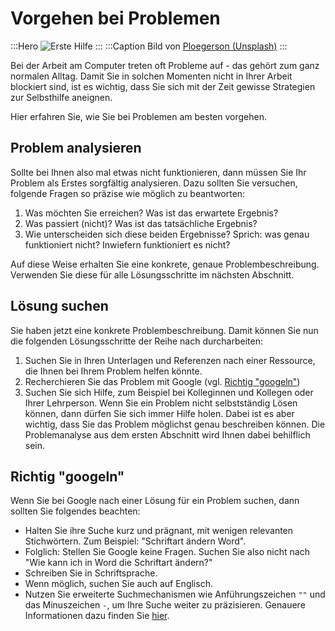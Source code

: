 # Vorgehen bei Problemen
:::Hero
![Erste Hilfe](./img/erste-hilfe.jpeg)
:::
:::Caption
Bild von <a href="https://unsplash.com/photos/orange-erste-hilfe-med-kit-j-ped4HD32Q?utm_content=creditCopyText&utm_medium=referral&utm_source=unsplash">Ploegerson (Unsplash)</a>
:::

Bei der Arbeit am Computer treten oft Probleme auf - das gehört zum ganz normalen Alltag. Damit Sie in solchen Momenten nicht in Ihrer Arbeit blockiert sind, ist es wichtig, dass Sie sich mit der Zeit gewisse Strategien zur Selbsthilfe aneignen.

Hier erfahren Sie, wie Sie bei Problemen am besten vorgehen.

## Problem analysieren
Sollte bei Ihnen also mal etwas nicht funktionieren, dann müssen Sie Ihr Problem als Erstes sorgfältig analysieren. Dazu sollten Sie versuchen, folgende Fragen so präzise wie möglich zu beantworten:

1. Was möchten Sie erreichen? Was ist das erwartete Ergebnis?
2. Was passiert (nicht)? Was ist das tatsächliche Ergebnis?
3. Wie unterscheiden sich diese beiden Ergebnisse? Sprich: was genau funktioniert nicht? Inwiefern funktioniert es nicht?

Auf diese Weise erhalten Sie eine konkrete, genaue Problembeschreibung. Verwenden Sie diese für alle Lösungsschritte im nächsten Abschnitt.

## Lösung suchen
Sie haben jetzt eine konkrete Problembeschreibung. Damit können Sie nun die folgenden Lösungsschritte der Reihe nach durcharbeiten:

1. Suchen Sie in Ihren Unterlagen und Referenzen nach einer Ressource, die Ihnen bei Ihrem Problem helfen könnte.
2. Recherchieren Sie das Problem mit Google (vgl. [Richtig "googeln"](#richtig-googeln))
3. Suchen Sie sich Hilfe, zum Beispiel bei Kolleginnen und Kollegen oder Ihrer Lehrperson. Wenn Sie ein Problem nicht selbstständig Lösen können, dann dürfen Sie sich immer Hilfe holen. Dabei ist es aber wichtig, dass Sie das Problem möglichst genau beschreiben können. Die Problemanalyse aus dem ersten Abschnitt wird Ihnen dabei behilflich sein.

## Richtig "googeln"
Wenn Sie bei Google nach einer Lösung für ein Problem suchen, dann sollten Sie folgendes beachten:
* Halten Sie ihre Suche kurz und prägnant, mit wenigen relevanten Stichwörtern. Zum Beispiel: "Schriftart ändern Word".
* Folglich: Stellen Sie Google keine Fragen. Suchen Sie also nicht nach "Wie kann ich in Word die Schriftart ändern?"
* Schreiben Sie in Schriftsprache.
* Wenn möglich, suchen Sie auch auf Englisch.
* Nutzen Sie erweiterte Suchmechanismen wie Anführungszeichen `""` und das Minuszeichen `-`, um Ihre Suche weiter zu präzisieren. Genauere Informationen dazu finden Sie [hier](https://ict.mygymer.ch/internet/recherche/#google-tricks).
